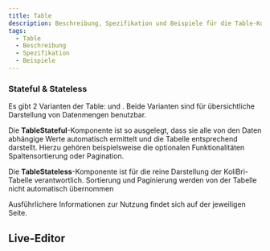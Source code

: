 ```yaml
---
title: Table
description: Beschreibung, Spezifikation und Beispiele für die Table-Komponente.
tags:
  - Table
  - Beschreibung
  - Spezifikation
  - Beispiele
---
```



### Stateful & Stateless

Es gibt 2 Varianten der Table: <kol-link _label="KolTableStateful" _href="table/table-stateful"></kol-link> und <kol-link _label="KolTableStateful" _href="table/table-stateful"></kol-link>.
Beide Varianten sind für übersichtliche Darstellung von Datenmengen benutzbar.

Die **TableStateful**-Komponente ist so ausgelegt, dass sie alle von den Daten abhängige Werte automatisch ermittelt und die Tabelle entsprechend darstellt. Hierzu gehören beispielsweise die optionalen Funktionalitäten Spaltensortierung oder Pagination.

Die **TableStateless**-Komponente ist für die reine Darstellung der KoliBri-Tabelle verantwortlich. Sortierung und Paginierung werden von der Tabelle nicht automatisch übernommen

Ausführlichere Informationen zur Nutzung findet sich auf der jeweiligen Seite.

<Readme />

<ExampleLink component="table" />

## Live-Editor

<LiveEditorCompact component="table" />
